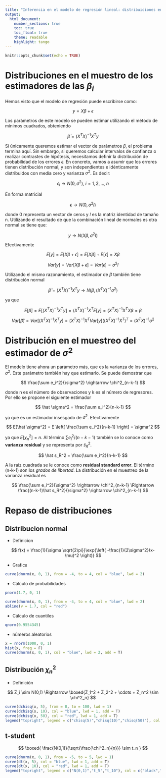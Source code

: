 ```yaml
---
title: "Inferencia en el modelo de regresión lineal: distribuiciones en el muestreo"
output: 
  html_document:
    number_sections: true
    toc: true
    toc_float: true
    theme: readable
    highlight: tango
---
```


```r
knitr::opts_chunk$set(echo = TRUE)
```

# Distribuciones en el muestro de los estimadores de las $\beta_i$

Hemos visto que el modelo de regresión puede escribirse como:

$$
y = X \beta + \epsilon
$$

Los parámetros de este modelo se pueden estimar utilizando el método de mínimos cuadrados, obteniendo

$$
\hat \beta = (X^TX)^{-1}X^Ty
$$

Si únicamente queremos estimar el vector de parámetros $\beta$, el problema termina aquí. Sin embargo, si queremos calcular intervalos de confianza o realizar contrastes de hipótesis, necesitamos definir la distribución de probabilidad de los errores $\epsilon$. En concreto, vamos a asumir que los errores tienen distribución normal, y son independientes e idénticamente distribuidos con media cero y varianza $\sigma^2$. Es decir:

$$
\epsilon_i \rightarrow N(0, \sigma^2), \ i = 1,2,\ldots,n
$$

En forma matricial

$$
\epsilon \rightarrow N(0, \sigma^2 I)
$$

donde 0 representa un vector de ceros y $I$ es la matriz identidad de tamaño n. Utilizando el resultado de que la combinación lineal de normales es otra normal se tiene que:

$$
y \rightarrow N(X\beta, \sigma^2I)
$$

Efectivamente

$$
E[y] = E[X \beta + \epsilon] = E[X \beta] + E[\epsilon] = X \beta
$$

$$
Var[y] = Var[X \beta + \epsilon] = Var[\epsilon] = \sigma^2 I
$$

Utilizando el mismo razonamiento, el estimador de $\beta$ también tiene distribución normal

$$
\hat \beta = (X^TX)^{-1}X^T y \rightarrow N(\beta, (X^TX)^{-1} \sigma^2)
$$

ya que 

$$
E[\hat \beta] = E[(X^TX)^{-1}X^T y] = (X^TX)^{-1}X^T E[y] = (X^TX)^{-1}X^T X\beta = \beta
$$

$$
Var[\hat \beta] = Var[(X^TX)^{-1}X^T y] = (X^TX)^{-1}X^T Var[y] ((X^TX)^{-1}X^T)^T = (X^TX)^{-1} \sigma^2
$$

# Distribución en el muestreo del estimador de $\sigma^2$

El modelo tiene ahora un parámetro más, que es la varianza de los errores, $\sigma^2$. Este parámetro también hay que estimarlo. Se puede demostrar que 

$$
\frac{\sum e_i^2}{\sigma^2} \rightarrow \chi^2_{n-k-1}
$$

donde n es el número de observaciones y k es el número de regresores. Por ello se propone el siguiente estimador 

$$
\hat \sigma^2 = \frac{\sum e_i^2}{n-k-1}
$$

ya que es un estimador insesgado de $\sigma^2$.  Efectivamente

$$
E[\hat \sigma^2] = E \left[ \frac{\sum e_i^2}{n-k-1} \right] = \sigma^2
$$

ya que $E[\chi^2_n] = n$. Al término $\sum e_i^2/(n-k-1)$ también se lo conoce como **varianza residual** y se representa por $\hat s_R^2$. 

$$
\hat s_R^2 = \frac{\sum e_i^2}{n-k-1}
$$

A la raiz cuadrada se le conoce como **residual standard error**. El término (n-k-1) son los *grados de libertad*. La distribución en el muestreo de la varianza residual es

$$
\frac{\sum e_i^2}{\sigma^2} \rightarrow \chi^2_{n-k-1} \Rightarrow \frac{(n-k-1)\hat s_R^2}{\sigma^2} \rightarrow \chi^2_{n-k-1}
$$


# Repaso de distribuciones

## Distribucion normal

- Definicion

$$
f(x) = \frac{1}{\sigma \sqrt{2\pi}}\exp{\left( -\frac{1}{2\sigma^2}(x-\mu)^2 \right)}
$$

- Grafica

```r
curve(dnorm(x, 0, 1), from = -4, to = 4, col = "blue", lwd = 2)
```

- Cálculo de probabilidades

```r
pnorm(1.7, 0, 1)
```


```r
curve(dnorm(x, 0, 1), from = -4, to = 4, col = "blue", lwd = 2)
abline(v = 1.7, col = "red")
```

- Cálculo de cuantiles

```r
qnorm(0.9554345)
```

- números aleatorios

```r
x = rnorm(1000, 0, 1)
hist(x, freq = F)
curve(dnorm(x, 0, 1), col = "blue", lwd = 2, add = T)
```


## Distribución $\chi^2_n$

- Definición

$$
Z_i \sim N(0,1) \Rightarrow \boxed{Z_1^2 + Z_2^2 + \cdots + Z_n^2 \sim \chi^2_n}
$$

```r
curve(dchisq(x, 5), from = 0, to = 100, lwd = 1)
curve(dchisq(x, 10), col = "blue", lwd = 1, add = T)
curve(dchisq(x, 50), col = "red", lwd = 1, add = T)
legend("topright", legend = c("chisq(5)","chisq(10)","chisq(50)"), col = c("black","blue","red"), lty = 1, lwd = 1)
```

## t-student


$$
\boxed{ \frac{N(0,1)}{\sqrt{\frac{\chi^2_n}{n}}} \sim t_n }
$$

```r
curve(dnorm(x, 0, 1), from = -5, to = 5, lwd = 1)
curve(dt(x, 5), col = "blue", lwd = 1, add = T)
curve(dt(x, 10), col = "red", lwd = 1, add = T)
legend("topright", legend = c("N(0,1)","t_5","t_10"), col = c("black","blue","red"), lty = 1, lwd = 1)
```




